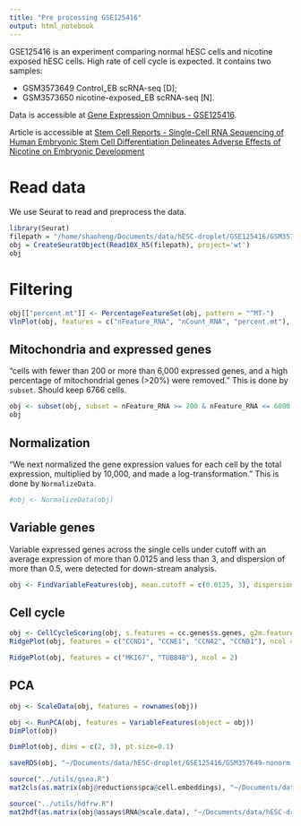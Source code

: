 ```yaml
---
title: "Pre processing GSE125416"
output: html_notebook
---
```


GSE125416 is an experiment comparing normal hESC cells and nicotine exposed hESC cells. High rate of cell cycle is expected. It contains two samples:

- GSM3573649	Control_EB scRNA-seq [D];
- GSM3573650	nicotine-exposed_EB scRNA-seq [N].

Data is accessible at [Gene Expression Omnibus - GSE125416 ](https://www.ncbi.nlm.nih.gov/geo/query/acc.cgi?acc=GSE125416).

Article is accessible at [Stem Cell Reports - Single-Cell RNA Sequencing of Human Embryonic Stem Cell Differentiation Delineates Adverse Effects of Nicotine on Embryonic Development](https://www.sciencedirect.com/science/article/pii/S2213671119300244)

# Read data
We use Seurat to read and preprocess the data.

```r
library(Seurat)
filepath = "/home/shaoheng/Documents/data/hESC-droplet/GSE125416/GSM3573649_D_filtered_gene_bc_matrices_h5.h5"
obj = CreateSeuratObject(Read10X_h5(filepath), project='wt')
obj
```

# Filtering

```r
obj[["percent.mt"]] <- PercentageFeatureSet(obj, pattern = "^MT-")
VlnPlot(obj, features = c("nFeature_RNA", "nCount_RNA", "percent.mt"), ncol = 3)
```

## Mitochondria and expressed genes
"cells with fewer than 200 or more than 6,000 expressed genes, and a high percentage of mitochondrial genes (>20%) were removed." This is done by `subset`. Should keep 6766 cells.

```r
obj <- subset(obj, subset = nFeature_RNA >= 200 & nFeature_RNA <= 6000 & percent.mt < 20)
obj
```

## Normalization
"We next normalized the gene expression values for each cell by the total expression, multiplied by 10,000, and made a log-transformation." This is done by `NormalizeData`.
```r
#obj <- NormalizeData(obj)
```

## Variable genes
Variable expressed genes across the single cells under cutoff with an average expression of more than 0.0125 and less than 3, and dispersion of more than 0.5, were detected for down-stream analysis. 

```r
obj <- FindVariableFeatures(obj, mean.cutoff = c(0.0125, 3), dispersion.cutoff = c(0.5, Inf))
```

## Cell cycle
```r
obj <- CellCycleScoring(obj, s.features = cc.genes$s.genes, g2m.features = cc.genes$g2m.genes, set.ident = TRUE)
RidgePlot(obj, features = c("CCND1", "CCNE1", "CCNA2", "CCNB1"), ncol = 2)
```

```r
RidgePlot(obj, features = c("MKI67", "TUBB4B"), ncol = 2)
```

## PCA
```r
obj <- ScaleData(obj, features = rownames(obj))
```

```r
obj <- RunPCA(obj, features = VariableFeatures(object = obj))
DimPlot(obj)
```

```r
DimPlot(obj, dims = c(2, 3), pt.size=0.1)
```

```r
saveRDS(obj, "~/Documents/data/hESC-droplet/GSE125416/GSM357649-nonorm.RDS")
```

```r
source("../utils/gsea.R")
mat2cls(as.matrix(obj@reductions$pca@cell.embeddings), "~/Documents/data/hESC-droplet/GSE125416/GSM357649-nonorm-pca.cls")
```

```r
source("../utils/hdfrw.R")
mat2hdf(as.matrix(obj@assays$RNA@scale.data), "~/Documents/data/hESC-droplet/GSE125416/GSM357649-nonorm.h5")
```
